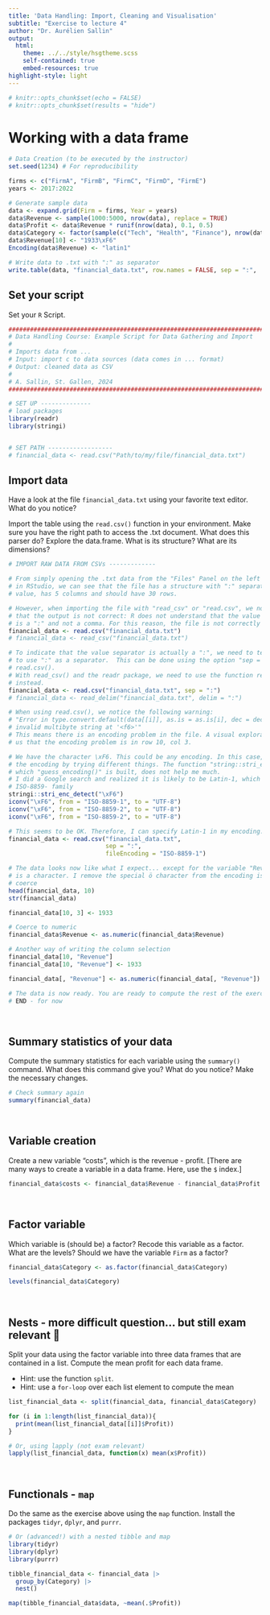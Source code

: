 ```yaml
---
title: 'Data Handling: Import, Cleaning and Visualisation'
subtitle: "Exercise to lecture 4"
author: "Dr. Aurélien Sallin"
output:
  html:
    theme: ../../style/hsgtheme.scss
    self-contained: true
    embed-resources: true
highlight-style: light
---
```



```r
# knitr::opts_chunk$set(echo = FALSE)
# knitr::opts_chunk$set(results = "hide")
```


# Working with a data frame

```r
# Data Creation (to be executed by the instructor)
set.seed(1234) # For reproducibility

firms <- c("FirmA", "FirmB", "FirmC", "FirmD", "FirmE")
years <- 2017:2022

# Generate sample data
data <- expand.grid(Firm = firms, Year = years)
data$Revenue <- sample(1000:5000, nrow(data), replace = TRUE)
data$Profit <- data$Revenue * runif(nrow(data), 0.1, 0.5)
data$Category <- factor(sample(c("Tech", "Health", "Finance"), nrow(data), replace = TRUE))
data$Revenue[10] <- "1933\xF6"
Encoding(data$Revenue) <- "latin1"

# Write data to .txt with ":" as separator
write.table(data, "financial_data.txt", row.names = FALSE, sep = ":",  fileEncoding = "latin1")

```

## Set your script

Set your `R` Script.

```r
#######################################################################
# Data Handling Course: Example Script for Data Gathering and Import
#
# Imports data from ...
# Input: import c to data sources (data comes in ... format)
# Output: cleaned data as CSV
# 
# A. Sallin, St. Gallen, 2024
#######################################################################

# SET UP --------------
# load packages
library(readr)
library(stringi)


# SET PATH ------------------
# financial_data <- read.csv("Path/to/my/file/financial_data.txt")


```



## Import data
Have a look at the file `financial_data.txt` using your favorite text editor. What do you notice? 

Import the table using the `read.csv()` function in your environment. Make sure you have the right path to access the .txt document. What does this parser do? Explore the data.frame. What is its structure? What are its dimensions?

```r

# IMPORT RAW DATA FROM CSVs -------------

# From simply opening the .txt data from the "Files" Panel on the left side
# in RStudio, we can see that the file has a structure with ":" separated
# value, has 5 columns and should have 30 rows. 

# However, when importing the file with "read_csv" or "read.csv", we notice
# that the output is not correct: R does not understand that the value separator
# is a ":" and not a comma. For this reason, the file is not correctly read. 
financial_data <- read.csv("financial_data.txt")
# financial_data <- read_csv("financial_data.txt")

# To indicate that the value separator is actually a ":", we need to tell R 
# to use ":" as a separator.  This can be done using the option "sep = ":"" with 
# read.csv().
# With read_csv() and the readr package, we need to use the function read_delim()
# instead.
financial_data <- read.csv("financial_data.txt", sep = ":")
# financial_data <- read_delim("financial_data.txt", delim = ":")

```

```r
# When using read.csv(), we notice the following warning:
# "Error in type.convert.default(data[[i]], as.is = as.is[i], dec = dec,  : 
# invalid multibyte string at '<f6>'"
# This means there is an encoding problem in the file. A visual exploration shows
# us that the encoding problem is in row 10, col 3.

# We have the character \xF6. This could be any encoding. In this case, I am guessing
# the encoding by trying different things. The function "string::stri_enc_detect()", upon
# which "guess_encoding()" is built, does not help me much. 
# I did a Google search and realized it is likely to be Latin-1, which is "ISO-8859-1" and 
# ISO-8859- family
stringi::stri_enc_detect("\xF6")
iconv("\xF6", from = "ISO-8859-1", to = "UTF-8")
iconv("\xF6", from = "ISO-8859-2", to = "UTF-8")
iconv("\xF6", from = "ISO-8859-2", to = "UTF-8")

# This seems to be OK. Therefore, I can specify Latin-1 in my encoding.
financial_data <- read.csv("financial_data.txt", 
                           sep = ":",
                           fileEncoding = "ISO-8859-1")
```




```r
# The data looks now like what I expect... except for the variable "Revenue", which
# is a character. I remove the special ö character from the encoding issue and 
# coerce 
head(financial_data, 10)
str(financial_data)

financial_data[10, 3] <- 1933

# Coerce to numeric
financial_data$Revenue <- as.numeric(financial_data$Revenue)

# Another way of writing the column selection
financial_data[10, "Revenue"]
financial_data[10, "Revenue"] <- 1933

financial_data[, "Revenue"] <- as.numeric(financial_data[, "Revenue"])

# The data is now ready. You are ready to compute the rest of the exercise.
# END - for now
```


<br>

## Summary statistics of your data
Compute the summary statistics for each variable using the `summary()` command. What does this command give you? What do you notice? Make the necessary changes.

```r
# Check summary again
summary(financial_data)
```


<br>

## Variable creation

Create a new variable "costs", which is the revenue - profit. [There are many ways to create a variable in a data frame. Here, use the `$` index.]

```r
financial_data$costs <- financial_data$Revenue - financial_data$Profit
```

<br>

## Factor variable

Which variable is (should be) a factor? Recode this variable as a factor. What are the levels? Should we have the variable `Firm` as a factor?

```r
financial_data$Category <- as.factor(financial_data$Category)

levels(financial_data$Category)
```

<br>

## Nests - more difficult question... but still exam relevant 👻
Split your data using the factor variable into three data frames that are contained in a list. Compute the mean profit for each data frame. 

- Hint: use the function `split`. 
- Hint: use a `for-loop` over each list element to compute the mean

```r
list_financial_data <- split(financial_data, financial_data$Category)

for (i in 1:length(list_financial_data)){
  print(mean(list_financial_data[[i]]$Profit))
}

# Or, using lapply (not exam relevant)
lapply(list_financial_data, function(x) mean(x$Profit))
```


<br>

## Functionals - `map`

Do the same as the exercise above using the `map` function. Install the packages `tidyr`, `dplyr`, and `purrr`.

```r
# Or (advanced!) with a nested tibble and map 
library(tidyr)
library(dplyr)
library(purrr)

tibble_financial_data <- financial_data |>
  group_by(Category) |>
  nest()

map(tibble_financial_data$data, ~mean(.$Profit))

```


<!-- <br> -->

<!-- <br> -->

<!-- # An exercise on arrays -->

<!-- ## Using the code below, create an array containing three cities and temperatures -->

<!-- Make sure you understand each line of code. This is exam relevant. Note: the function `rnorm(x)` randomly draws `x` values from a normal distribution with mean 0 and sd 1. We use it here to add some "random" variation in our simulated temperatures.  -->

<!-- ```{r} -->
<!-- # Monthly average temperatures for the years 2021 and 2022 (fake data!) -->

<!-- St_Gallen <- c(2, 2, 5, 10, 13, 21, 22, 25, 18, 14, 6, 2) -->
<!-- Lausanne  <- c(5, 6, 6, 13, 16, 23, 24, 25, 19, 16, 8, 3) -->
<!-- Basel     <- c(2, 3, 3, 10, 15, 22, 22, 24, 19, 16, 8, 3) -->

<!-- # Creating the Array -->
<!-- data_cities <- c(St_Gallen, Lausanne, Basel,  -->
<!--                  St_Gallen + 0.25*rnorm(12), Lausanne + 0.35*rnorm(12), Basel + 0.2*rnorm(12)) -->

<!-- city_array <- array(data_cities,  -->
<!--                     dim = c(12, 3, 2),  -->
<!--                     dimnames = list(months = 1:12,  -->
<!--                                     cities = c("St_Gallen", "Lausanne", "Basel"),  -->
<!--                                     year = c(2021, 2022)) -->
<!--                     ) -->
<!-- ``` -->


<!-- ## Answer the following questions: -->

<!--   1. Compute the average temperature for each city for each year  -->

<!--   2. Compute the average temperature for each city across years. -->

<!--   3. Determine which city had the highest average temperature in July 2022. -->

<!--   3. Find out the month when St. Gallen had the lowest temperature. -->

<!--   4. Compute the overall average temperature for all cities for the year. -->


<!-- ```{r} -->
<!-- # Average temperature for each city in 2021 and 2022 -->
<!-- # St. Gallen -->
<!-- for (i in 1:2) print(mean(city_array[, 1, i])) -->

<!-- # Lausanne -->
<!-- for (i in 1:2) print(mean(city_array[, 2, i])) -->

<!-- # Basel -->
<!-- for (i in 1:2) print(mean(city_array[, 3, i])) -->

<!-- # Alternatives -->
<!-- for (i in 1:3){ -->
<!--   for (j in 1:2){ -->
<!--     print(mean(city_array[, i, j])) -->
<!--   } -->
<!-- } -->
<!-- ``` -->


<!-- ```{r} -->
<!-- # Compute the average temperature for each city across years. -->

<!-- # St. Gallen -->
<!-- mean(city_array[, 1, ]) -->

<!-- # Lausanne -->
<!-- mean(city_array[, 2, ]) -->

<!-- # Basel -->
<!-- mean(city_array[, 3, ]) -->


<!-- # Or (not exam relevant) -->
<!-- apply(city_array, MARGIN = 2, mean) -->

<!-- ``` -->

<!-- ```{r} -->
<!-- # Determine which city had the highest average temperature in July 2022. -->

<!-- ``` -->


<!-- print(avg_temps) -->

<!-- # b) City with highest temperature in July -->
<!-- july_temps <- city_array[7, , 1] -->
<!-- max_city <- names(which.max(july_temps)) -->
<!-- cat("City with highest avg temperature in July:", max_city, "\n") -->

<!-- # c) Month when New York had the lowest temperature -->
<!-- ny_temps <- city_array[, 1, 1] -->
<!-- min_month <- which.min(ny_temps) -->
<!-- cat("Month when New York had the lowest temperature:", min_month, "\n") -->

<!-- # d) Overall average temperature -->
<!-- overall_avg <- mean(city_array) -->
<!-- cat("Overall average temperature for all cities:", overall_avg, "\n") -->

<!-- ``` -->


